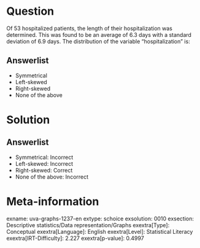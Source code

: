 Question
========

Of 53 hospitalized patients, the length of their hospitalization was determined. This was found to be an average of 6.3 days with a standard deviation of 6.9 days. The distribution of the variable "hospitalization" is:

Answerlist
----------

* Symmetrical
* Left-skewed
* Right-skewed
* None of the above

Solution
========

Answerlist
----------

* Symmetrical: Incorrect
* Left-skewed: Incorrect
* Right-skewed: Correct
* None of the above: Incorrect

Meta-information
================
exname: uva-graphs-1237-en
extype: schoice
exsolution: 0010
exsection: Descriptive statistics/Data representation/Graphs
exextra[Type]: Conceptual
exextra[Language]: English
exextra[Level]: Statistical Literacy
exextra[IRT-Difficulty]: 2.227
exextra[p-value]: 0.4997
